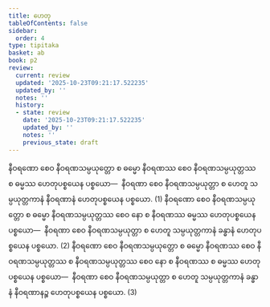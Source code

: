 ```yaml
---
title: ဟေတု
tableOfContents: false
sidebar:
  order: 4
type: tipitaka
basket: ab
book: p2
review:
  current: review
  updated: '2025-10-23T09:21:17.522235'
  updated_by: ''
  notes: ''
  history:
  - state: review
    date: '2025-10-23T09:21:17.522235'
    updated_by: ''
    notes: ''
    previous_state: draft
---
```



<ReviewStatus review={frontmatter.review} showDetails={true} />

<HypothesisAnnotation frontmatter={frontmatter} />

<DynamicBreadcrumb />

<Division number="100" book="p2" e="ch" v="38" p="290">

<Paragraph number="2107" book="p2">
နီဝရဏော စေဝ နီဝရဏသမ္ပယုတ္တော စ ဓမ္မော နီဝရဏဿ စေဝ နီဝရဏသမ္ပယုတ္တဿ စ ဓမ္မဿ ဟေတုပစ္စယေန ပစ္စယော—  နီဝရဏာ စေဝ နီဝရဏသမ္ပယုတ္တာ စ ဟေတူ သမ္ပယုတ္တကာနံ နီဝရဏာနံ ဟေတုပစ္စယေန ပစ္စယော. (1)
</Paragraph>

<Paragraph number="2108" book="p2">
နီဝရဏော စေဝ နီဝရဏသမ္ပယုတ္တော စ ဓမ္မော နီဝရဏသမ္ပယုတ္တဿ စေဝ နော စ နီဝရဏဿ ဓမ္မဿ ဟေတုပစ္စယေန ပစ္စယော—  နီဝရဏာ စေဝ နီဝရဏသမ္ပယုတ္တာ စ ဟေတူ သမ္ပယုတ္တကာနံ ခန္ဓာနံ ဟေတုပစ္စယေန ပစ္စယော. (2)
</Paragraph>

<Paragraph number="2109" book="p2">
နီဝရဏော စေဝ နီဝရဏသမ္ပယုတ္တော စ ဓမ္မော နီဝရဏဿ စေဝ နီဝရဏသမ္ပယုတ္တဿ စ နီဝရဏသမ္ပယုတ္တဿ စေဝ နော စ နီဝရဏဿ စ ဓမ္မဿ ဟေတုပစ္စယေန ပစ္စယော—  နီဝရဏာ စေဝ နီဝရဏသမ္ပယုတ္တာ စ ဟေတူ သမ္ပယုတ္တကာနံ ခန္ဓာနံ နီဝရဏာနဉ္စ ဟေတုပစ္စယေန ပစ္စယော. (3)
</Paragraph>
</Division>
